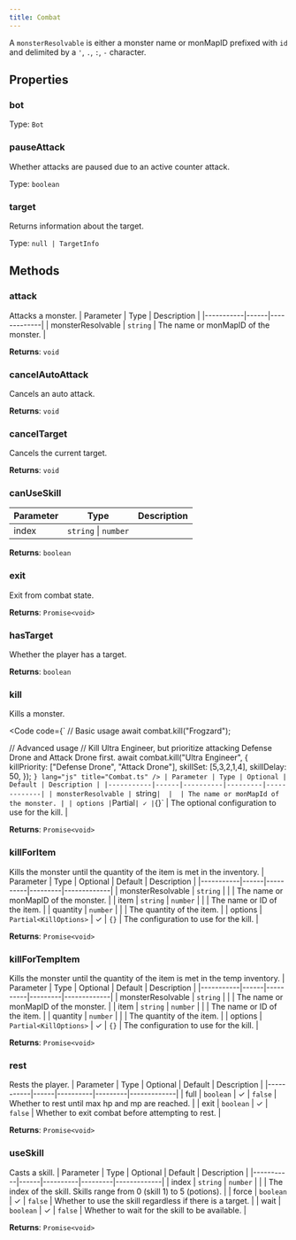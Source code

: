 ```yaml
---
title: Combat
---
```



A `monsterResolvable` is either a monster name or monMapID prefixed with `id` and delimited by a `'`, `.`, `:`, `-` character.


## Properties
### bot

Type: `Bot`

### pauseAttack
Whether attacks are paused due to an active counter attack.

Type: `boolean`

### target <Badge text="Getter" size="small" />	
Returns information about the target.

Type: `null | TargetInfo`

## Methods

### attack
Attacks a monster.
| Parameter | Type | Description |
|-----------|------|-------------|
| monsterResolvable | `string` | The name or monMapID of the monster. |

**Returns**: `void`

### cancelAutoAttack
Cancels an auto attack.

**Returns**: `void`

### cancelTarget
Cancels the current target.

**Returns**: `void`

### canUseSkill
| Parameter | Type | Description |
|-----------|------|-------------|
| index | `string` \| `number` |  |

**Returns**: `boolean`

### exit
Exit from combat state.

**Returns**: `Promise<void>`

### hasTarget
Whether the player has a target.

**Returns**: `boolean`

### kill
Kills a monster.

<Code code={`
// Basic usage
await combat.kill("Frogzard");

// Advanced usage
// Kill Ultra Engineer, but prioritize attacking Defense Drone and Attack Drone first.
await combat.kill("Ultra Engineer", {
    killPriority: ["Defense Drone", "Attack Drone"],
    skillSet: [5,3,2,1,4],
    skillDelay: 50,
});
`} lang="js" title="Combat.ts" />
| Parameter | Type | Optional | Default | Description |
|-----------|------|----------|---------|-------------|
| monsterResolvable | `string` |  |  | The name or monMapId of the monster. |
| options | `Partial<KillOptions>` | ✓ | `{}` | The optional configuration to use for the kill. |

**Returns**: `Promise<void>`

### killForItem
Kills the monster until the quantity of the item is met in the inventory.
| Parameter | Type | Optional | Default | Description |
|-----------|------|----------|---------|-------------|
| monsterResolvable | `string` |  |  | The name or monMapID of the monster. |
| item | `string` \| `number` |  |  | The name or ID of the item. |
| quantity | `number` |  |  | The quantity of the item. |
| options | `Partial<KillOptions>` | ✓ | `{}` | The configuration to use for the kill. |

**Returns**: `Promise<void>`

### killForTempItem
Kills the monster until the quantity of the item is met in the temp inventory.
| Parameter | Type | Optional | Default | Description |
|-----------|------|----------|---------|-------------|
| monsterResolvable | `string` |  |  | The name or monMapID of the monster. |
| item | `string` \| `number` |  |  | The name or ID of the item. |
| quantity | `number` |  |  | The quantity of the item. |
| options | `Partial<KillOptions>` | ✓ | `{}` | The configuration to use for the kill. |

**Returns**: `Promise<void>`

### rest
Rests the player.
| Parameter | Type | Optional | Default | Description |
|-----------|------|----------|---------|-------------|
| full | `boolean` | ✓ | `false` | Whether to rest until max hp and mp are reached. |
| exit | `boolean` | ✓ | `false` | Whether to exit combat before attempting to rest. |

**Returns**: `Promise<void>`

### useSkill
Casts a skill.
| Parameter | Type | Optional | Default | Description |
|-----------|------|----------|---------|-------------|
| index | `string` \| `number` |  |  | The index of the skill. Skills range from 0 (skill 1) to 5 (potions). |
| force | `boolean` | ✓ | `false` | Whether to use the skill regardless if there is a target. |
| wait | `boolean` | ✓ | `false` | Whether to wait for the skill to be available. |

**Returns**: `Promise<void>`
